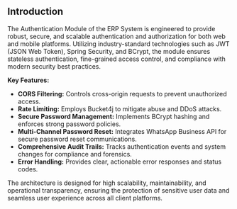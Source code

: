 ## Introduction

The Authentication Module of the ERP System is engineered to provide robust, secure, and scalable authentication and authorization for both web and mobile platforms. Utilizing industry-standard technologies such as JWT (JSON Web Token), Spring Security, and BCrypt, the module ensures stateless authentication, fine-grained access control, and compliance with modern security best practices.

**Key Features:**

- **CORS Filtering:** Controls cross-origin requests to prevent unauthorized access.
- **Rate Limiting:** Employs Bucket4j to mitigate abuse and DDoS attacks.
- **Secure Password Management:** Implements BCrypt hashing and enforces strong password policies.
- **Multi-Channel Password Reset:** Integrates WhatsApp Business API for secure password reset communications.
- **Comprehensive Audit Trails:** Tracks authentication events and system changes for compliance and forensics.
- **Error Handling:** Provides clear, actionable error responses and status codes.

The architecture is designed for high scalability, maintainability, and operational transparency, ensuring the protection of sensitive user data and seamless user experience across all client platforms.
